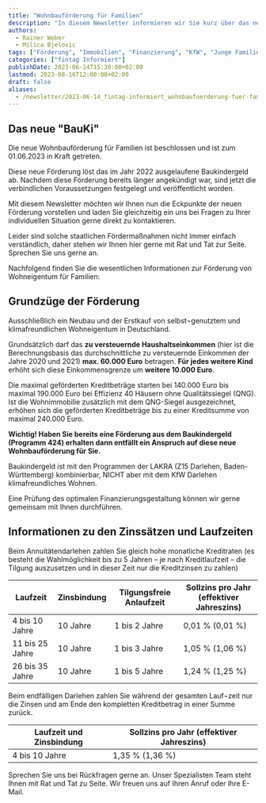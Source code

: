 ```yaml
---
title: "Wohnbauförderung für Familien"
description: "In diesem Newsletter informieren wir Sie kurz über das neue Wohnbauförderprogram für Familien, das am 01.06.2023 in Kraft getreten ist."
authors:
  - Rainer Weber
  - Milica Bjelovic
tags: ["Förderung", "Immobilien", "Finanzierung", "KfW", "Junge Familien"]
categories: ["fintag Informiert"]
publishDate: 2023-06-14T15:30:00+02:00
lastmod: 2023-08-16T12:00:00+02:00
draft: false
aliases:
  - /newsletter/2023-06-14_fintag-informiert_wohnbaufoerderung-fuer-familien/
---
```


## Das neue "BauKi"

Die neue Wohnbauförderung für Familien ist beschlossen und ist zum 01.06.2023 in Kraft getreten.

Diese neue Förderung löst das im Jahr 2022 ausgelaufene Baukindergeld ab. Nachdem diese Förderung bereits
länger angekündigt war, sind jetzt die verbindlichen Voraussetzungen festgelegt und veröffentlicht worden.

Mit diesem Newsletter möchten wir Ihnen nun die Eckpunkte der neuen Förderung vorstellen und laden Sie
gleichzeitig ein uns bei Fragen zu Ihrer individuellen Situation gerne direkt zu kontaktieren.

Leider sind solche staatlichen Fördermaßnahmen nicht immer einfach verständlich, daher stehen wir Ihnen
hier gerne mit Rat und Tat zur Seite. Sprechen Sie uns gerne an.

Nachfolgend finden Sie die wesentlichen Informationen zur Förderung von Wohneigentum für Familien:

## Grundzüge der Förderung

Ausschließlich ein Neubau und der Erstkauf von selbst¬genutztem und klimafreundlichen Wohneigentum
in Deutschland.

Grundsätzlich darf das **zu versteuernde Haushaltseinkommen** (hier ist die Berechnungsbasis das durchschnittliche
zu versteuernde Einkommen der Jahre 2020 und 2021) **max. 60.000 Euro** betragen. **Für jedes weitere Kind** erhöht
sich diese Einkommensgrenze um **weitere 10.000 Euro**.

Die maximal geförderten Kreditbeträge starten bei 140.000 Euro bis maximal 190.000 Euro bei Effizienz 40 Häusern
ohne Qualitätssiegel (QNG). Ist die Wohnimmobilie zusätzlich mit dem QNG-Siegel ausgezeichnet, erhöhen sich die
geförderten Kreditbeträge bis zu einer Kreditsumme von maximal 240.000 Euro.

**Wichtig! Haben Sie bereits eine Förderung aus dem Baukindergeld (Programm 424) erhalten dann entfällt ein Anspruch
auf diese neue Wohnbauförderung für Sie.**

Baukindergeld ist mit den Programmen der LAKRA (Z15 Darlehen, Baden-Württemberg) kombinierbar, NICHT aber mit dem
KfW Darlehen klimafreundliches Wohnen.

Eine Prüfung des optimalen Finanzierungsgestaltung können wir gerne gemeinsam mit Ihnen durchführen.

## Informationen zu den Zinssätzen und Laufzeiten

Beim Annuitätendarlehen zahlen Sie gleich hohe monatliche Kreditraten (es besteht die Wahlmöglichkeit bis zu
5 Jahren – je nach Kreditlaufzeit – die Tilgung auszusetzen und in dieser Zeit nur die Kreditzinsen zu zahlen)

| Laufzeit        | Zinsbindung | Tilgungsfreie Anlaufzeit | Sollzins pro Jahr (effektiver Jahreszins) |
|-----------------|-------------|--------------------------|-------------------------------------------|
| 4 bis 10 Jahre  | 10 Jahre    | 1 bis 2 Jahre            | 0,01 % (0,01 %)                           |
| 11 bis 25 Jahre | 10 Jahre    | 1 bis 3 Jahre            | 1,05 % (1,06 %)                           |
| 26 bis 35 Jahre | 10 Jahre    | 1 bis 5 Jahre            | 1,24 % (1,25 %)                           |

Beim endfälligen Darlehen zahlen Sie während der gesamten Lauf¬zeit nur die Zinsen und am Ende den kompletten
Kreditbetrag in einer Summe zurück.

| Laufzeit und Zinsbindung | Sollzins pro Jahr (effektiver Jahreszins) |
|--------------------------|-------------------------------------------|
| 4 bis 10 Jahre           | 1,35 % (1,36 %)                           |

Sprechen Sie uns bei Rückfragen gerne an. Unser Spezialisten Team steht Ihnen mit Rat und Tat zu Seite.
Wir freuen uns auf Ihren Anruf oder Ihre E-Mail.

<ContactBox subject='fintag Newsletter "Wohnbauförderung für Familien"' />